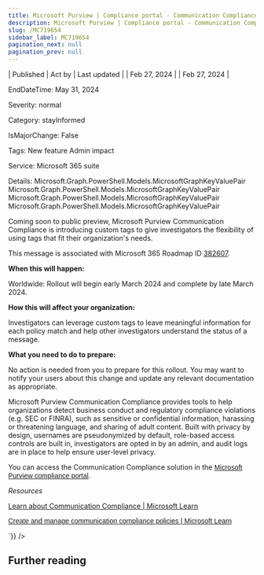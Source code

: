 ```yaml
---
title: Microsoft Purview | Compliance portal - Communication Compliance – Creating custom tags in policies
description: Microsoft Purview | Compliance portal - Communication Compliance – Creating custom tags in policies
slug: /MC719654
sidebar_label: MC719654
pagination_next: null
pagination_prev: null
---
```



| Published | Act by | Last updated |
| Feb 27, 2024 |  | Feb 27, 2024 |

EndDateTime: May 31, 2024

Severity: normal

Category: stayInformed

IsMajorChange: False

Tags: New feature Admin impact

Service: Microsoft 365 suite

Details: Microsoft.Graph.PowerShell.Models.MicrosoftGraphKeyValuePair Microsoft.Graph.PowerShell.Models.MicrosoftGraphKeyValuePair Microsoft.Graph.PowerShell.Models.MicrosoftGraphKeyValuePair Microsoft.Graph.PowerShell.Models.MicrosoftGraphKeyValuePair

<div dangerouslySetInnerHTML={{__html:`
<p style="">Coming soon to public preview, Microsoft Purview Communication Compliance is introducing custom tags to give investigators&nbsp;the flexibility of using tags that fit their organization's needs.&nbsp;<br></p>
<p>This message is associated with Microsoft 365 Roadmap ID <a href="https://www.microsoft.com/microsoft-365/roadmap?filters=&amp;searchterms=382607" target="_blank">382607</a>.<br></p>

<p><b>When this will happen:</b><br></p>

<p>Worldwide: Rollout will begin early March 2024 and complete by late March 2024.</p>

<p><b>How this will affect your organization:</b></p>

<p>Investigators can leverage custom tags to leave meaningful information for each policy match and help other investigators understand the status of a message.&nbsp;</p>
<p><b>What you need to do to prepare:</b></p>
<p>No action is needed from you to prepare for this rollout. You may want to notify your users about this change and update any relevant documentation as appropriate.</p><p>Microsoft Purview Communication Compliance provides tools to help organizations detect business conduct and regulatory compliance violations (e.g. SEC or FINRA), such as sensitive or confidential information, harassing or threatening language, and sharing of adult content. Built with privacy by design, usernames are pseudonymized by default, role-based access controls are built in, investigators are opted in by an admin, and audit logs are in place to help ensure user-level privacy.</p><p>You can access the Communication Compliance solution in the <a href="https://purview.microsoft.com/compliance" target="_blank" style="font-family: sans-serif; font-weight: 400; background-color: rgb(255, 255, 255);">Microsoft Purview compliance portal</a>.<br></p><p> 
</p><p><i>Resources</i></p><p><a href="https://docs.microsoft.com/microsoft-365/compliance/communication-compliance?view=o365-worldwide" target="_blank">Learn about Communication Compliance | Microsoft Learn</a></p><p><a href="https://learn.microsoft.com/purview/communication-compliance-policies?view=o365-worldwide#alert-policies" target="_blank" style="background-color: rgb(255, 255, 255); font-family: sans-serif; font-weight: 400;">Create and manage communication compliance policies | Microsoft Learn</a><br></p>
`}} />

## Further reading
